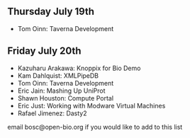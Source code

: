 ==Thursday July 19th==

* Tom Oinn: Taverna Development

==Friday July 20th==

* Kazuharu Arakawa: Knoppix for Bio Demo
* Kam Dahlquist: XMLPipeDB
* Tom Oinn: Taverna Development
* Eric Jain: Mashing Up UniProt
* Shawn Houston: Compute Portal
* Eric Just: Working with Modware Virtual Machines
* Rafael Jimenez: Dasty2

email bosc@open-bio.org if you would like to add to this list